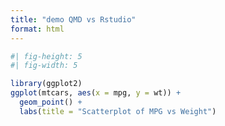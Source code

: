 ```yaml
---
title: "demo QMD vs Rstudio"
format: html
---
```


```r
#| fig-height: 5
#| fig-width: 5

library(ggplot2)
ggplot(mtcars, aes(x = mpg, y = wt)) +
  geom_point() +
  labs(title = "Scatterplot of MPG vs Weight")
```

